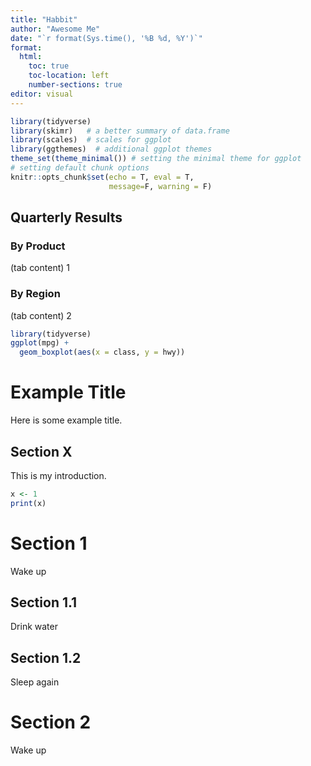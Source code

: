 ```yaml
---
title: "Habbit"
author: "Awesome Me"
date: "`r format(Sys.time(), '%B %d, %Y')`"
format:
  html:
    toc: true
    toc-location: left
    number-sections: true
editor: visual
---
```


```r
library(tidyverse)
library(skimr)   # a better summary of data.frame
library(scales)  # scales for ggplot
library(ggthemes)  # additional ggplot themes
theme_set(theme_minimal()) # setting the minimal theme for ggplot
# setting default chunk options
knitr::opts_chunk$set(echo = T, eval = T,
                      message=F, warning = F) 
```


## Quarterly Results {.tabset .tabset-pills}

### By Product

(tab content) 1

### By Region

(tab content) 2

```r
library(tidyverse)
ggplot(mpg) +
  geom_boxplot(aes(x = class, y = hwy))
```

# Example Title {.unnumbered}

Here is some example title.

## Section X

This is my introduction.

```r
x <- 1
print(x)
```

# Section 1

Wake up

## Section 1.1

Drink water

## Section 1.2

Sleep again

# Section 2

Wake up
